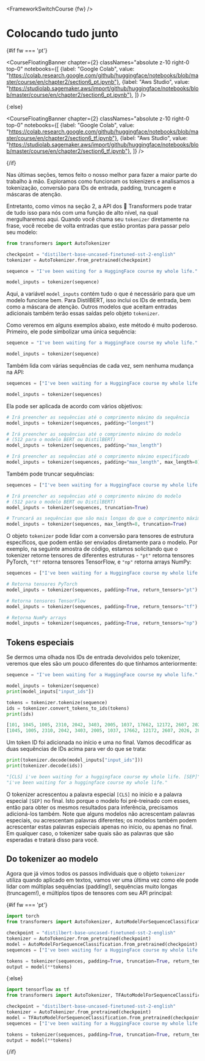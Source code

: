 <FrameworkSwitchCourse {fw} />

# Colocando tudo junto

{#if fw === 'pt'}

<CourseFloatingBanner chapter={2}
  classNames="absolute z-10 right-0 top-0"
  notebooks={[
    {label: "Google Colab", value: "https://colab.research.google.com/github/huggingface/notebooks/blob/master/course/en/chapter2/section6_pt.ipynb"},
    {label: "Aws Studio", value: "https://studiolab.sagemaker.aws/import/github/huggingface/notebooks/blob/master/course/en/chapter2/section6_pt.ipynb"},
]} />

{:else}

<CourseFloatingBanner chapter={2}
  classNames="absolute z-10 right-0 top-0"
  notebooks={[
    {label: "Google Colab", value: "https://colab.research.google.com/github/huggingface/notebooks/blob/master/course/en/chapter2/section6_tf.ipynb"},
    {label: "Aws Studio", value: "https://studiolab.sagemaker.aws/import/github/huggingface/notebooks/blob/master/course/en/chapter2/section6_tf.ipynb"},
]} />

{/if}

Nas últimas seções, temos feito o nosso melhor para fazer a maior parte do trabalho à mão. Exploramos como funcionam os tokenizers e analisamos a tokenização, conversão para IDs de entrada, padding, truncagem e máscaras de atenção.

Entretanto, como vimos na seção 2, a API dos 🤗 Transformers pode tratar de tudo isso para nós com uma função de alto nível, na qual mergulharemos aqui. Quando você chama seu `tokenizer` diretamente na frase, você recebe de volta entradas que estão prontas para passar pelo seu modelo:

```py
from transformers import AutoTokenizer

checkpoint = "distilbert-base-uncased-finetuned-sst-2-english"
tokenizer = AutoTokenizer.from_pretrained(checkpoint)

sequence = "I've been waiting for a HuggingFace course my whole life."

model_inputs = tokenizer(sequence)
```

Aqui, a variável `model_inputs` contém tudo o que é necessário para que um modelo funcione bem. Para DistilBERT, isso inclui os IDs de entrada, bem como a máscara de atenção. Outros modelos que aceitam entradas adicionais também terão essas saídas pelo objeto `tokenizer`.

Como veremos em alguns exemplos abaixo, este método é muito poderoso. Primeiro, ele pode simbolizar uma única sequência:

```py
sequence = "I've been waiting for a HuggingFace course my whole life."

model_inputs = tokenizer(sequence)
```

Também lida com várias sequências de cada vez, sem nenhuma mudança na API:

```py
sequences = ["I've been waiting for a HuggingFace course my whole life.", "So have I!"]

model_inputs = tokenizer(sequences)
```

Ela pode ser aplicada de acordo com vários objetivos:

```py
# Irá preencher as sequências até o comprimento máximo da sequência
model_inputs = tokenizer(sequences, padding="longest")

# Irá preencher as sequências até o comprimento máximo do modelo
# (512 para o modelo BERT ou DistilBERT)
model_inputs = tokenizer(sequences, padding="max_length")

# Irá preencher as sequências até o comprimento máximo especificado
model_inputs = tokenizer(sequences, padding="max_length", max_length=8)
```

Também pode truncar sequências:

```py
sequences = ["I've been waiting for a HuggingFace course my whole life.", "So have I!"]

# Irá preencher as sequências até o comprimento máximo do modelo
# (512 para o modelo BERT ou DistilBERT)
model_inputs = tokenizer(sequences, truncation=True)

# Truncará as sequências que são mais longas do que o comprimento máximo especificado
model_inputs = tokenizer(sequences, max_length=8, truncation=True)
```

O objeto `tokenizer` pode lidar com a conversão para tensores de estrutura específicos, que podem então ser enviados diretamente para o modelo. Por exemplo, na seguinte amostra de código, estamos solicitando que o tokenizer retorne tensores de diferentes estruturas - `"pt"` retorna tensores PyTorch, `"tf"` retorna tensores TensorFlow, e `"np"` retorna arrays NumPy:

```py
sequences = ["I've been waiting for a HuggingFace course my whole life.", "So have I!"]

# Retorna tensores PyTorch
model_inputs = tokenizer(sequences, padding=True, return_tensors="pt")

# Retorna tensores TensorFlow
model_inputs = tokenizer(sequences, padding=True, return_tensors="tf")

# Retorna NumPy arrays
model_inputs = tokenizer(sequences, padding=True, return_tensors="np")
```

## Tokens especiais

Se dermos uma olhada nos IDs de entrada devolvidos pelo tokenizer, veremos que eles são um pouco diferentes do que tínhamos anteriormente:

```py
sequence = "I've been waiting for a HuggingFace course my whole life."

model_inputs = tokenizer(sequence)
print(model_inputs["input_ids"])

tokens = tokenizer.tokenize(sequence)
ids = tokenizer.convert_tokens_to_ids(tokens)
print(ids)
```

```python out
[101, 1045, 1005, 2310, 2042, 3403, 2005, 1037, 17662, 12172, 2607, 2026, 2878, 2166, 1012, 102]
[1045, 1005, 2310, 2042, 3403, 2005, 1037, 17662, 12172, 2607, 2026, 2878, 2166, 1012]
```


Um token ID foi adicionada no início e uma no final. Vamos decodificar as duas sequências de IDs acima para ver do que se trata:


```py
print(tokenizer.decode(model_inputs["input_ids"]))
print(tokenizer.decode(ids))
```

```python out
"[CLS] i've been waiting for a huggingface course my whole life. [SEP]"
"i've been waiting for a huggingface course my whole life."
```

O tokenizer acrescentou a palavra especial `[CLS]` no início e a palavra especial `[SEP]` no final. Isto porque o modelo foi pré-treinado com esses, então para obter os mesmos resultados para inferência, precisamos adicioná-los também. Note que alguns modelos não acrescentam palavras especiais, ou acrescentam palavras diferentes; os modelos também podem acrescentar estas palavras especiais apenas no início, ou apenas no final. Em qualquer caso, o tokenizer sabe quais são as palavras que são esperadas e tratará disso para você.


## Do tokenizer ao modelo

Agora que já vimos todos os passos individuais que o objeto `tokenizer` utiliza quando aplicado em textos, vamos ver uma última vez como ele pode lidar com múltiplas sequências (padding!), sequências muito longas (truncagem!), e múltiplos tipos de tensores com seu API principal:

{#if fw === 'pt'}
```py
import torch
from transformers import AutoTokenizer, AutoModelForSequenceClassification

checkpoint = "distilbert-base-uncased-finetuned-sst-2-english"
tokenizer = AutoTokenizer.from_pretrained(checkpoint)
model = AutoModelForSequenceClassification.from_pretrained(checkpoint)
sequences = ["I've been waiting for a HuggingFace course my whole life.", "So have I!"]

tokens = tokenizer(sequences, padding=True, truncation=True, return_tensors="pt")
output = model(**tokens)
```
{:else}
```py
import tensorflow as tf
from transformers import AutoTokenizer, TFAutoModelForSequenceClassification

checkpoint = "distilbert-base-uncased-finetuned-sst-2-english"
tokenizer = AutoTokenizer.from_pretrained(checkpoint)
model = TFAutoModelForSequenceClassification.from_pretrained(checkpoint)
sequences = ["I've been waiting for a HuggingFace course my whole life.", "So have I!"]

tokens = tokenizer(sequences, padding=True, truncation=True, return_tensors="tf")
output = model(**tokens)
```
{/if}
